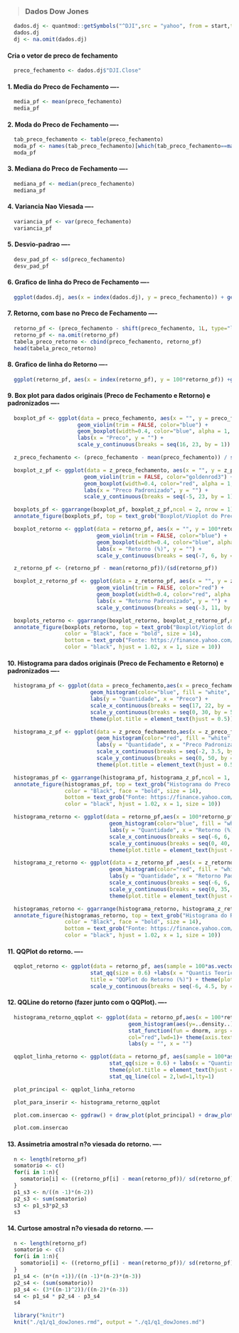 >### Dados Dow Jones
```r
  dados.dj <- quantmod::getSymbols("^DJI",src = "yahoo", from = start,to = end,auto.assign = FALSE)
  dados.dj
  dj <- na.omit(dados.dj)
```

#### Cria o vetor de preco de fechamento
```r
  preco_fechamento <- dados.dj$"DJI.Close"
```

#### 1. Media do Preco de Fechamento ----
```r
  media_pf <- mean(preco_fechamento)
  media_pf
```

#### 2. Moda do Preco de Fechamento ----
```r
  tab_preco_fechamento <- table(preco_fechamento)
  moda_pf <- names(tab_preco_fechamento)[which(tab_preco_fechamento==max(tab_preco_fechamento))]
  moda_pf
```

#### 3. Mediana do Preco de Fechamento ----
```r
  mediana_pf <- median(preco_fechamento)
  mediana_pf
```

#### 4. Variancia Nao Viesada ----
```r
  variancia_pf <- var(preco_fechamento)
  variancia_pf
```

#### 5. Desvio-padrao ----
```r
  desv_pad_pf <- sd(preco_fechamento)
  desv_pad_pf
```

#### 6. Grafico de linha do Preco de Fechamento ----
```r
  ggplot(dados.dj, aes(x = index(dados.dj), y = preco_fechamento)) + geom_line() +labs(title="Grafico do Dow Jones", subtitle="Preco de Fechamento", caption="Fonte: https://finance.yahoo.com/", x = "Data ", y="Preco (R$)") +theme(plot.title = element_text(hjust = 0.5), plot.subtitle = element_text(hjust = 0.5)) +scale_x_date(date_labels = "%b %y", date_breaks = "1 month")
```

#### 7. Retorno, com base no Preco de Fechamento ----
```r
  retorno_pf <- (preco_fechamento - shift(preco_fechamento, 1L, type="lag"))/shift(preco_fechamento, 1L, type="lag")
  retorno_pf <- na.omit(retorno_pf)
  tabela_preco_retorno <- cbind(preco_fechamento, retorno_pf)
  head(tabela_preco_retorno)
```

#### 8. Grafico de linha do Retorno ----
```r
  ggplot(retorno_pf, aes(x = index(retorno_pf), y = 100*retorno_pf)) +geom_line() +labs(title="Grafico do Dow Jones", subtitle="Retorno", caption="Fonte: https://finance.yahoo.com/", x = "Data ", y="Retorno (%)") +theme(plot.title = element_text(hjust = 0.5), plot.subtitle = element_text(hjust = 0.5)) +scale_x_date(date_labels = "%b %y", date_breaks = "1 month")
```

#### 9. Box plot para dados originais (Preco de Fechamento e Retorno) e padronizados ----
```R
  boxplot_pf <- ggplot(data = preco_fechamento, aes(x = "", y = preco_fechamento))+
                      geom_violin(trim = FALSE, color="blue") +
                      geom_boxplot(width=0.4, color="blue", alpha = 1, outlier.size = 1) +
                      labs(x = "Preco", y = "") +
                      scale_y_continuous(breaks = seq(16, 23, by = 1))

  z_preco_fechamento <- (preco_fechamento - mean(preco_fechamento)) / sd(preco_fechamento)

  boxplot_z_pf <- ggplot(data = z_preco_fechamento, aes(x = "", y = z_preco_fechamento)) +
                        geom_violin(trim = FALSE, color="goldenrod3") +
                        geom_boxplot(width=0.4, color="red", alpha = 1, outlier.size = 1)+
                        labs(x = "Preco Padronizado", y = "") +
                        scale_y_continuous(breaks = seq(-5, 23, by = 1))

  boxplots_pf <- ggarrange(boxplot_pf, boxplot_z_pf,ncol = 2, nrow = 1)
  annotate_figure(boxplots_pf, top = text_grob("Boxplot/Vioplot do Preco de Fechamento\ne Preco de Fechamento Padronizado", color = "Black", face = "bold", size = 14), bottom = text_grob("Fonte: https://finance.yahoo.com/", color = "black", hjust = 1.02, x = 1,size = 10))

  boxplot_retorno <- ggplot(data = retorno_pf, aes(x = "", y = 100*retorno_pf)) +
                            geom_violin(trim = FALSE, color="blue") +
                            geom_boxplot(width=0.4, color="blue", alpha = 1, outlier.size = 1) +
                            labs(x = "Retorno (%)", y = "") +
                            scale_y_continuous(breaks = seq(-7, 6, by = 2))

  z_retorno_pf <- (retorno_pf - mean(retorno_pf))/(sd(retorno_pf))

  boxplot_z_retorno_pf <- ggplot(data = z_retorno_pf, aes(x = "", y = z_retorno_pf)) +
                            geom_violin(trim = FALSE, color="red") +
                            geom_boxplot(width=0.4, color="red", alpha = 1, outlier.size = 1) +
                            labs(x = "Retorno Padronizado", y = "") +
                            scale_y_continuous(breaks = seq(-3, 11, by = 2))

  boxplots_retorno <- ggarrange(boxplot_retorno, boxplot_z_retorno_pf,ncol = 2, nrow = 1)
  annotate_figure(boxplots_retorno, top = text_grob("Boxplot/Vioplot do Retorno\ne Retorno Padronizado",
                  color = "Black", face = "bold", size = 14),
                  bottom = text_grob("Fonte: https://finance.yahoo.com/",
                  color = "black", hjust = 1.02, x = 1, size = 10))
```


#### 10. Histograma para dados originais (Preco de Fechamento e Retorno) e padronizados ----
```R
  histograma_pf <- ggplot(data = preco_fechamento,aes(x = preco_fechamento)) +
                          geom_histogram(color="blue", fill = "white", bins = 30) +
                          labs(y = "Quantidade", x = "Preco") +
                          scale_x_continuous(breaks = seq(17, 22, by = 0.5)) +
                          scale_y_continuous(breaks = seq(0, 30, by = 5)) +
                          theme(plot.title = element_text(hjust = 0.5))

  histograma_z_pf <- ggplot(data = z_preco_fechamento,aes(x = z_preco_fechamento)) +
                            geom_histogram(color="red", fill = "white", bins = 30) +
                            labs(y = "Quantidade", x = "Preco Padronizado") +
                            scale_x_continuous(breaks = seq(-2, 3.5, by = 0.5)) +
                            scale_y_continuous(breaks = seq(0, 50, by = 5)) +
                            theme(plot.title = element_text(hjust = 0.5))

  histogramas_pf <- ggarrange(histograma_pf, histograma_z_pf,ncol = 1, nrow = 2)
  annotate_figure(histogramas_pf, top = text_grob("Histograma do Preco de Fechamento",
                  color = "Black", face = "bold", size = 14),
                  bottom = text_grob("Fonte: https://finance.yahoo.com/",
                  color = "black", hjust = 1.02, x = 1, size = 10))

  histograma_retorno <- ggplot(data = retorno_pf,aes(x = 100*retorno_pf)) + 
                                geom_histogram(color="blue", fill = "white", bins = 25) + 
                                labs(y = "Quantidade", x = "Retorno (%)") + 
                                scale_x_continuous(breaks = seq(-6, 6, by = 1)) + 
                                scale_y_continuous(breaks = seq(0, 40, by = 5)) + 
                                theme(plot.title = element_text(hjust = 0.5))

  histograma_z_retorno <- ggplot(data = z_retorno_pf ,aes(x = z_retorno_pf)) + 
                                geom_histogram(color="red", fill = "white", bins = 25) + 
                                labs(y = "Quantidade", x = "Retorno Padronizado") + 
                                scale_x_continuous(breaks = seq(-6, 6, by = 1)) + 
                                scale_y_continuous(breaks = seq(0, 35, by = 5)) + 
                                theme(plot.title = element_text(hjust = 0.5))

  histogramas_retorno <- ggarrange(histograma_retorno, histograma_z_retorno,ncol = 1, nrow = 2)
  annotate_figure(histogramas_retorno, top = text_grob("Histograma do Retorno",
                  color = "Black", face = "bold", size = 14),
                  bottom = text_grob("Fonte: https://finance.yahoo.com/",
                  color = "black", hjust = 1.02, x = 1, size = 10))
```

#### 11. QQPlot do retorno.  ----
```R
  qqplot_retorno <- ggplot(data = retorno_pf, aes(sample = 100*as.vector(retorno_pf))) +
                          stat_qq(size = 0.6) +labs(x = "Quantis Teoricos", y = "Quantis Amostrais",
                          title = "QQPlot do Retorno (%)") + theme(plot.title = element_text(hjust = 0.5)) +
                          scale_y_continuous(breaks = seq(-6, 4.5, by = 1.5))
```

#### 12. QQLine do retorno (fazer junto com o QQPlot).  ----
```R
  histograma_retorno_qqplot <- ggplot(data = retorno_pf,aes(x = 100*retorno_pf)) +
                                      geom_histogram(aes(y=..density..),color="blue", fill = "white", bins = 25) +
                                      stat_function(fun = dnorm, args = list(mean = mean(100*retorno_pf), sd = sd(100*retorno_pf)),
                                      col="red",lwd=1)+ theme(axis.text.x = element_blank(), axis.text.y = element_blank()) +
                                      labs(y = "", x = "") 

  qqplot_linha_retorno <- ggplot(data = retorno_pf, aes(sample = 100*as.vector(retorno_pf))) +
                                stat_qq(size = 0.6) + labs(x = "Quantis Teoricos", y = "Quantis Amostrais", title = "QQPlot do Retorno (%)") +
                                theme(plot.title = element_text(hjust = 0.5)) +scale_y_continuous(breaks = seq(-6, 4.5, by = 1.5)) +
                                stat_qq_line(col = 2,lwd=1,lty=1) 

  plot_principal <- qqplot_linha_retorno

  plot_para_inserir <- histograma_retorno_qqplot

  plot.com.insercao <- ggdraw() + draw_plot(plot_principal) + draw_plot(plot_para_inserir, x = 0.07, y = 0.6, width = .3, height = .3)

  plot.com.insercao
```

#### 13. Assimetria amostral n?o viesada do retorno.   ----
```R
  n <- length(retorno_pf)
  somatorio <- c()
  for(i in 1:n){
    somatorio[i] <- ((retorno_pf[i] - mean(retorno_pf))/ sd(retorno_pf))^3
  }
  p1_s3 <- n/((n -1)*(n-2))
  p2_s3 <- sum(somatorio)
  s3 <- p1_s3*p2_s3
  s3
```

#### 14. Curtose amostral n?o viesada do retorno.   ----
```R
  n <- length(retorno_pf)
  somatorio <- c()
  for(i in 1:n){
    somatorio[i] <- ((retorno_pf[i] - mean(retorno_pf))/ sd(retorno_pf))^4
  }
  p1_s4 <- (n*(n +1))/((n -1)*(n-2)*(n-3))
  p2_s4 <- (sum(somatorio))
  p3_s4 <- (3*((n-1)^2))/((n-2)*(n-3))
  s4 <- p1_s4 * p2_s4 - p3_s4
  s4
```

```R
  library("knitr")
  knit("./q1/q1_dowJones.rmd", output = "./q1/q1_dowJones.md")
```